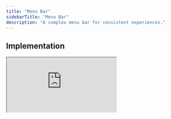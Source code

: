 ```yaml
---
title: "Menu Bar"
sidebarTitle: "Menu Bar"
description: "A complex menu bar for consistent experiences."
---
```


## Implementation

<iframe
  src="https://codesandbox.io/embed/menu-bar-v0-2-6-27ypsd?autoresize=1&hidedevtools=1&hidenavigation=1&fontsize=10&view=preview&theme=light"
  style={{
    width: "100%",
    height: "400px",
    border: "2px solid #EAFF97",
    borderRadius: "12px",
    overflow: "hidden",
  }}
  title="select-v0.2.3"
  allow="accelerometer; ambient-light-sensor; camera; encrypted-media; geolocation; gyroscope; hid; microphone; midi; payment; usb; vr; xr-spatial-tracking"
  sandbox="allow-forms allow-modals allow-popups allow-presentation allow-same-origin allow-scripts"
/>

[![Edit menu-bar-v0.2.6](https://codesandbox.io/static/img/play-codesandbox.svg)](https://codesandbox.io/s/menu-bar-v0-2-6-27ypsd?autoresize=1&hidedevtools=1&hidenavigation=1&fontsize=10&view=preview&theme=light)

## Example Code

```tsx menubar.tsx
import {
  MenuBar,
  MenuBarMenu,
  MenuBarContent,
  MenuBarTrigger,
  MenuBarItem,
  MenuBarSeparator,
  MenuBarSub,
  MenuBarSubContent,
  MenuBarSubTrigger,
  MenuBarRightSlot,
} from "atlr.kit";

const App = () => (
  <MenuBar bordered>
    <MenuBarMenu>
      <MenuBarTrigger white>File</MenuBarTrigger>
      <MenuBarContent>
        <MenuBarItem>Open</MenuBarItem>
        <MenuBarItem>Save</MenuBarItem>
        <MenuBarItem>Save As</MenuBarItem>
        <MenuBarItem>Close</MenuBarItem>
      </MenuBarContent>
    </MenuBarMenu>

    <MenuBarMenu>
      <MenuBarTrigger white>Edit</MenuBarTrigger>
      <MenuBarContent>
        <MenuBarItem>Undo</MenuBarItem>
        <MenuBarItem>Redo</MenuBarItem>
        <MenuBarSeparator />

        <MenuBarSub>
          <MenuBarSubTrigger>
            Sub Menu
            <MenuBarRightSlot>
              <span>⌘</span>
            </MenuBarRightSlot>
          </MenuBarSubTrigger>
          <MenuBarSubContent sideOffset={8}>
            <MenuBarItem>Sub Item 1</MenuBarItem>
            <MenuBarItem>Sub Item 2</MenuBarItem>
          </MenuBarSubContent>
        </MenuBarSub>
      </MenuBarContent>
    </MenuBarMenu>
  </MenuBar>
);
```

### Props
